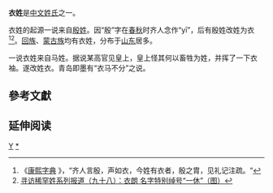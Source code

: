 '''衣姓'''是[[中文姓氏|中文姓氏]]之一。

衣姓的起源一说来自[[殷姓|殷姓]]。因“殷”字在[[春秋时期|春秋]]时齐人念作“yī”，后有殷姓改姓为衣<ref>《[http://www.kangxizidian.com/kangxi/1111.gif 康熙字典] {{Wayback|url=http://www.kangxizidian.com/kangxi/1111.gif |date=20110710175426 }}》，“齐人言殷，声如衣，今姓有衣者，殷之胄，见礼记注疏。“</ref><ref>[http://special.daynews.com.cn/kjzt/xfxhx/532336.html 寻访稀罕姓系列报道（九十八）：衣朗 名字特别绰号“一休”（图）]{{Dead link|date=2018年6月 |bot=InternetArchiveBot |fix-attempted=no }}</ref>。[[回族|回族]]、[[蒙古族|蒙古族]]均有衣姓，分布于[[山东|山东]]居多。

{{or|据衣氏族谱，其先祖为尚衣局官，故皇帝赐姓“衣”。}}
一说衣姓来自马姓。据说某高官见皇上，皇上怪其何以畜牲为姓，并挥了一下衣袖。遂改姓衣。青岛即墨有“衣马不分”之说。

== 參考文獻 ==
{{reflist}}

== 延伸阅读 ==
{{Wikisource further reading}}

{{Surname-stub}}

[[Category:漢姓|Y]]
[[Category:衣姓|*]]
